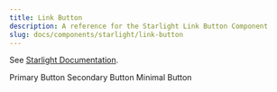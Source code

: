 ```yaml
---
title: Link Button
description: A reference for the Starlight Link Button Component
slug: docs/components/starlight/link-button
---
```



See [Starlight Documentation](https://starlight.astro.build/components/link-buttons/).

<LinkButton variant="primary" href="https://starlight.astro.build">
  Primary Button
</LinkButton>

<LinkButton variant="secondary" href="https://starlight.astro.build">
  Secondary Button
</LinkButton>

<LinkButton variant="minimal" href="https://starlight.astro.build">
  Minimal Button
</LinkButton>